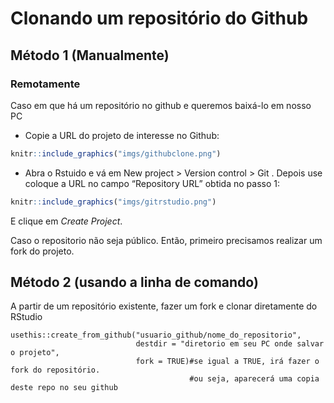 # Clonando um repositório do Github

## Método 1 (Manualmente)

### Remotamente

Caso em que há um repositório no github e queremos baixá-lo em nosso PC

- Copie a URL do projeto de interesse no Github:

```r
knitr::include_graphics("imgs/githubclone.png")
```

- Abra o Rstuido e vá em New project > Version control > Git . Depois use coloque a URL no campo "Repository URL" obtida no passo 1:

```r
knitr::include_graphics("imgs/gitrstudio.png")
```

E clique em *Create Project*.

Caso o repositorio não seja público. Então, primeiro precisamos realizar um fork do projeto.


## Método 2 (usando a linha de comando)

A partir de um repositório existente, fazer um fork e clonar diretamente do RStudio

```rcode
usethis::create_from_github("usuario_github/nome_do_repositorio",
                            destdir = "diretorio em seu PC onde salvar o projeto", 
                            fork = TRUE)#se igual a TRUE, irá fazer o fork do repositório. 
                                        #ou seja, aparecerá uma copia deste repo no seu github  
```
